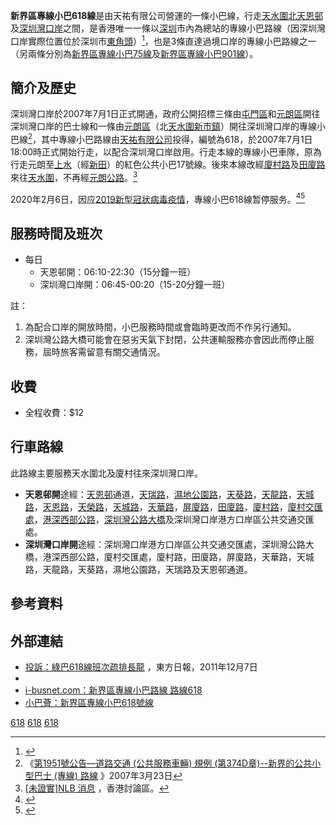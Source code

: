 {{公共汽車路線資訊
|路線名稱=新界區專線小巴618線
|外文名稱=
|外文語言=
|代表圖像=NTMinibus618 NL0950.jpg
|圖像尺寸=
|代表圖像二=
|圖像尺寸二=
|代表圖像三=
|圖像尺寸三=
|經營者=天祐
|經營者二=
|所屬車廠=
|路線用車=[[豐田Coaster|豐田Coaster]]
|路綫資訊=
|起點站= [[天恩邨|天恩邨]]
|途經地點=[[天恆邨|天恆邨]]、[[香港濕地公園|香港濕地公園]]、[[麗湖居|麗湖居]]、[[天頌苑|天頌苑]]、[[廈村|廈村]]
|去程途經地點=
|回程途經地點=
|終點站= [[深圳灣口岸|深圳灣口岸]]
|路線性質=
|全程行駛里程=22.8公里
|單程行駛里程=
|全程行車時間=50分鐘
|單程行車時間=
|服務時間=
|起點站服務時間= 0610-2230
|終點站服務時間= 0645-0020
|班次頻率= 15-20分鐘一班
|全程收費=$12
|分段收費站點=
|去程分段收費站點=
|回程分段收費站點=
|服務時間以外替代路線=
|主要競爭交通= [[新大嶼山巴士B2P線|新大嶼山巴士B2P線]]
|備註=
|走線圖=GN618 RtMap.png
|走線圖說明=618線的走線圖
}}

'''新界區專線小巴618線'''是由天祐有限公司營運的一條小巴線，行走[[天水圍北|天水圍北]][[天恩邨|天恩邨]]及[[深圳灣口岸|深圳灣口岸]]之間，是香港唯一一條以[[深圳|深圳]]市內為總站的專線小巴路線（因深圳灣口岸實際位置位於深圳市[[東角頭|東角頭]]）<ref>{{Cite web |url=http://www.681busterminal.com/version2/index.php?fi=a201&id=442 |title=681巴士總站 |access-date=2009-06-24 |archive-date=2019-09-15 |archive-url=https://web.archive.org/web/20190915131134/http://www.681busterminal.com/version2/index.php?fi=a201&id=442 |dead-url=no }}</ref>，也是3條直達過境口岸的專線小巴路線之一（另兩條分別為[[新界區專線小巴75線|新界區專線小巴75線]]及[[新界區專線小巴901線|新界區專線小巴901線]]）。

==簡介及歷史==
{{main|深圳灣口岸}}
深圳灣口岸於2007年7月1日正式開通，政府公開招標三條由[[屯門區|屯門區]]和[[元朗區|元朗區]]開往深圳灣口岸的巴士線和一條由[[元朗區|元朗區]]（北[[天水圍新市鎮|天水圍新市鎮]]）開往深圳灣口岸的專線小巴線<ref>《[http://www.gld.gov.hk/cgi-bin/gld/egazette/gazettefiles.cgi?lang=c&year=2007&month=3&day=23&vol=11&no=12&gn=1951&header=1&part=0&df=1&nt=gn&newfile=1&acurrentpage=12&agree=1&gaz_type=mg 第1951號公告—道路交通 (公共服務車輛) 規例 (第374D章)--新界的公共小型巴士 (專線) 路線] {{Wayback|url=http://www.gld.gov.hk/cgi-bin/gld/egazette/gazettefiles.cgi?lang=c&year=2007&month=3&day=23&vol=11&no=12&gn=1951&header=1&part=0&df=1&nt=gn&newfile=1&acurrentpage=12&agree=1&gaz_type=mg |date=20070929092706 }}》2007年3月23日</ref>，其中專線小巴路線由[[天祐有限公司|天祐有限公司]]投得，編號為618，於2007年7月1日18:00時正式開始行走，以配合深圳灣口岸啟用。行走本線的專線小巴車隊，原為行走元朗至[[上水|上水]]（經[[新田_(香港)|新田]]）的紅色公共小巴17號線。後來本線改經[[廈村路|廈村路]]及[[田廈路|田廈路]]來往[[天水圍|天水圍]]，不再經[[元朗公路|元朗公路]]。<ref>[http://www.discuss.com.hk/viewthread.php?tid=14800285&page=1#pid296031383 <nowiki>[未證實]</nowiki>NLB 消息] {{Wayback|url=http://www.discuss.com.hk/viewthread.php?tid=14800285&page=1#pid296031383 |date=20191206170553 }}，香港討論區。</ref>

2020年2月6日，因应[[2019新型冠状病毒疫情|2019新型冠状病毒疫情]]，專線小巴618線暂停服务。<ref>{{cite web |title=跨境陸路交通特別安排 |url=https://www.td.gov.hk/tc/publications_and_press_releases/press_releases/transport_department/index_id_3357.html |website=運輸署 |accessdate=2020-02-06 |date=2020-02-06 |archive-date=2020-09-25 |archive-url=https://web.archive.org/web/20200925190133/https://www.td.gov.hk/tc/publications_and_press_releases/press_releases/transport_department/index_id_3357.html |dead-url=no }}</ref><ref>{{cite news |title=運輸署宣布周六起暫停粵港跨境巴士服務 |url=https://news.now.com/home/local/player?newsId=379589 |accessdate=2020-02-06 |work=Now 新聞 |date=2020-02-06 |archive-date=2020-10-24 |archive-url=https://web.archive.org/web/20201024085825/https://news.now.com/home/local/player?newsId=379589 |dead-url=no }}</ref>

==服務時間及班次==
*每日
**天恩邨開：06:10-22:30（15分鐘一班）
**深圳灣口岸開：06:45-00:20（15-20分鐘一班）

註：
#為配合口岸的開放時間，小巴服務時間或會臨時更改而不作另行通知。
#深圳灣公路大橋可能會在惡劣天氣下封閉，公共運輸服務亦會因此而停止服務，屆時旅客需留意有關交通情況。

==收費==
*全程收費：$12
{{Fare-remarks|6|fcs=Y|此路線設有長者咭半價優惠，上車時須出示長者咭。|深圳灣口岸工作人員優惠收費：$10.4}}

==行車路線==

此路線主要服務天水圍北及廈村往來深圳灣口岸。
*'''天恩邨開'''途經：[[天恩邨|天恩邨]]通道，[[天瑞路|天瑞路]]，[[濕地公園路|濕地公園路]]，[[天葵路|天葵路]]，[[天龍路|天龍路]]，[[天城路_(香港)|天城路]]，[[天恩路|天恩路]]，[[天榮路|天榮路]]，[[天城路_(香港)|天城路]]，[[香港天水圍街道列表|天華路]]，[[屏廈路|屏廈路]]，[[田廈路|田廈路]]，[[廈村路|廈村路]]，[[廈村交匯處|廈村交匯處]]，[[港深西部公路|港深西部公路]]，[[深圳灣公路大橋|深圳灣公路大橋]]及深圳灣口岸港方口岸區公共交通交匯處。
*'''深圳灣口岸開'''途經：深圳灣口岸港方口岸區公共交通交匯處，深圳灣公路大橋，港深西部公路，廈村交匯處，廈村路，田廈路，屏廈路，天華路，天城路，天龍路，天葵路，濕地公園路，天瑞路及天恩邨通道。

==參考資料==
<references />
==外部連結==
*[http://orientaldaily.on.cc/cnt/news/20111207/00196_004.html 投訴：綠巴618線班次疏排長龍] {{Wayback|url=http://orientaldaily.on.cc/cnt/news/20111207/00196_004.html |date=20191205194949 }}，東方日報，2011年12月7日
* {{Ref-NTGMB|618|2613}}
* [http://www.i-busnet.com/minibus/nt/r618.php i-busnet.com：新界區專線小巴路線 路線618] {{Wayback|url=http://www.i-busnet.com/minibus/nt/r618.php |date=20200725094408 }}
* [http://www.16seats.net/chi/gmb/gn_618.html 小巴薈：新界區專線小巴618號線] {{Wayback|url=http://www.16seats.net/chi/gmb/gn_618.html |date=20200712185645 }}
{{元朗區小巴路線列表}}
{{過境巴士路線列表}}

[[Category:新界區小巴路線|618]]
[[Category:元朗區小巴路線|618]]
[[Category:香港邊境禁區小巴路線|618]]